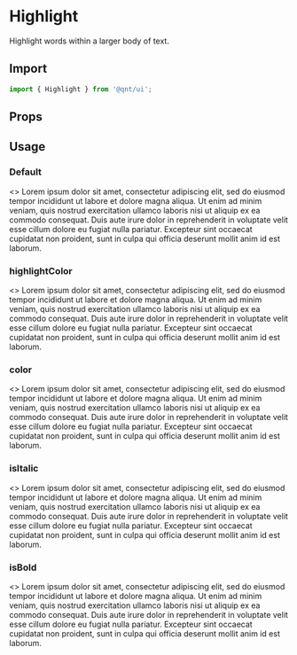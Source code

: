 
<Meta title="Components/Highlight" />

<Story name="Import" />

# Highlight

Highlight words within a larger body of text.

## Import

```jsx
import { Highlight } from '@qnt/ui';
```

<Story name="Props" />

## Props

<Props of={Highlight} />

## Usage

### Default

<Preview withToolbar>
  <Story name="Default">
    <>
      Lorem ipsum dolor sit amet, consectetur adipiscing elit, <Highlight>sed do eiusmod tempor incididunt ut labore et dolore magna aliqua</Highlight>. Ut enim ad minim veniam, quis nostrud exercitation ullamco laboris nisi ut aliquip ex ea commodo consequat. Duis aute irure dolor in <Highlight>reprehenderit in voluptate</Highlight> velit esse cillum dolore eu fugiat <Highlight>nulla pariatur</Highlight>. Excepteur sint occaecat cupidatat non proident, sunt in culpa qui officia deserunt mollit anim id est laborum.
    </>
  </Story>
</Preview>

### highlightColor

<Preview withToolbar>
  <Story name="highlightColor">
    <>
      Lorem ipsum dolor sit amet, consectetur adipiscing elit, <Highlight highlightColor="#eb8d87">sed do eiusmod tempor incididunt ut labore et dolore magna aliqua</Highlight>. Ut enim ad minim veniam, quis nostrud exercitation ullamco laboris nisi ut aliquip ex ea commodo consequat. Duis aute irure dolor in <Highlight highlightColor="#ff9b3f">reprehenderit in voluptate</Highlight> velit esse cillum dolore eu fugiat <Highlight highlightColor="#ace6f4">nulla pariatur</Highlight>. Excepteur sint occaecat cupidatat non proident, sunt in culpa qui officia deserunt mollit anim id est laborum.
    </>
  </Story>
</Preview>

### color

<Preview withToolbar>
  <Story name="color">
    <>
      Lorem ipsum dolor sit amet, consectetur adipiscing elit, <Highlight highlightColor="#33333f" color="#ffffff">sed do eiusmod tempor incididunt ut labore et dolore magna aliqua</Highlight>. Ut enim ad minim veniam, quis nostrud exercitation ullamco laboris nisi ut aliquip ex ea commodo consequat. Duis aute irure dolor in <Highlight highlightColor="#ff9b3f">reprehenderit in voluptate</Highlight> velit esse cillum dolore eu fugiat <Highlight highlightColor="#ace6f4">nulla pariatur</Highlight>. Excepteur sint occaecat cupidatat non proident, sunt in culpa qui officia deserunt mollit anim id est laborum.
    </>
  </Story>
</Preview>

### isItalic

<Preview withToolbar>
  <Story name="isItalic">
    <>
      Lorem ipsum dolor sit amet, consectetur adipiscing elit, <Highlight isItalic>sed do eiusmod tempor incididunt ut labore et dolore magna aliqua</Highlight>. Ut enim ad minim veniam, quis nostrud exercitation ullamco laboris nisi ut aliquip ex ea commodo consequat. Duis aute irure dolor in <Highlight isItalic>reprehenderit in voluptate</Highlight> velit esse cillum dolore eu fugiat <Highlight isItalic>nulla pariatur</Highlight>. Excepteur sint occaecat cupidatat non proident, sunt in culpa qui officia deserunt mollit anim id est laborum.
    </>
  </Story>
</Preview>

### isBold

<Preview withToolbar>
  <Story name="isBold">
    <>
      Lorem ipsum dolor sit amet, consectetur adipiscing elit, <Highlight isBold>sed do eiusmod tempor incididunt ut labore et dolore magna aliqua</Highlight>. Ut enim ad minim veniam, quis nostrud exercitation ullamco laboris nisi ut aliquip ex ea commodo consequat. Duis aute irure dolor in <Highlight isBold>reprehenderit in voluptate</Highlight> velit esse cillum dolore eu fugiat <Highlight isBold>nulla pariatur</Highlight>. Excepteur sint occaecat cupidatat non proident, sunt in culpa qui officia deserunt mollit anim id est laborum.
    </>
  </Story>
</Preview>

